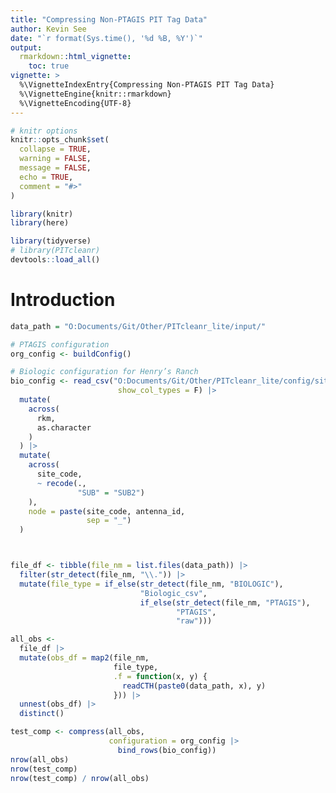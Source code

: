```yaml
---
title: "Compressing Non-PTAGIS PIT Tag Data"
author: Kevin See
date: "`r format(Sys.time(), '%d %B, %Y')`"
output: 
  rmarkdown::html_vignette:
    toc: true
vignette: >
  %\VignetteIndexEntry{Compressing Non-PTAGIS PIT Tag Data}
  %\VignetteEngine{knitr::rmarkdown}
  %\VignetteEncoding{UTF-8}
---
```


```r
# knitr options
knitr::opts_chunk$set(
  collapse = TRUE,
  warning = FALSE,
  message = FALSE,
  echo = TRUE,
  comment = "#>"
)

library(knitr)
library(here)
```

```r
library(tidyverse)
# library(PITcleanr)
devtools::load_all()
```

# Introduction

```r
data_path = "O:Documents/Git/Other/PITcleanr_lite/input/"

# PTAGIS configuration
org_config <- buildConfig()

# Biologic configuration for Henry’s Ranch 
bio_config <- read_csv("O:Documents/Git/Other/PITcleanr_lite/config/site_metadata_revised.csv",
                        show_col_types = F) |> 
  mutate(
    across(
      rkm,
      as.character
    )
  ) |> 
  mutate(
    across(
      site_code,
      ~ recode(., 
               "SUB" = "SUB2")
    ),
    node = paste(site_code, antenna_id,
                 sep = "_")
  )



file_df <- tibble(file_nm = list.files(data_path)) |> 
  filter(str_detect(file_nm, "\\.")) |> 
  mutate(file_type = if_else(str_detect(file_nm, "BIOLOGIC"),
                             "Biologic_csv",
                             if_else(str_detect(file_nm, "PTAGIS"),
                                     "PTAGIS",
                                     "raw")))

all_obs <-
  file_df |> 
  mutate(obs_df = map2(file_nm,
                       file_type,
                       .f = function(x, y) {
                         readCTH(paste0(data_path, x), y)
                       })) |> 
  unnest(obs_df) |> 
  distinct()

test_comp <- compress(all_obs,
                      configuration = org_config |> 
                        bind_rows(bio_config))
nrow(all_obs)
nrow(test_comp)
nrow(test_comp) / nrow(all_obs)

```

